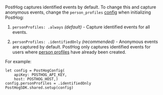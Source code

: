 PostHog captures identified events by default. To change this and capture anonymous events, change the `person_profiles` [config](/docs/libraries/ios#all-configuration-options) when initializing PostHog:

1. `personProfiles: .always` _(default)_ - Capture identified events for all events.

2. `personProfiles: .identifiedOnly` _(recommended)_ - Anonymous events are captured by default. PostHog only captures identified events for users where [person profiles](/docs/data/persons) have already been created.

For example:

```ios
let config = PostHogConfig(
    apiKey: POSTHOG_API_KEY, 
    host: POSTHOG_HOST,) 
config.personProfiles = .identifiedOnly
PostHogSDK.shared.setup(config)
```